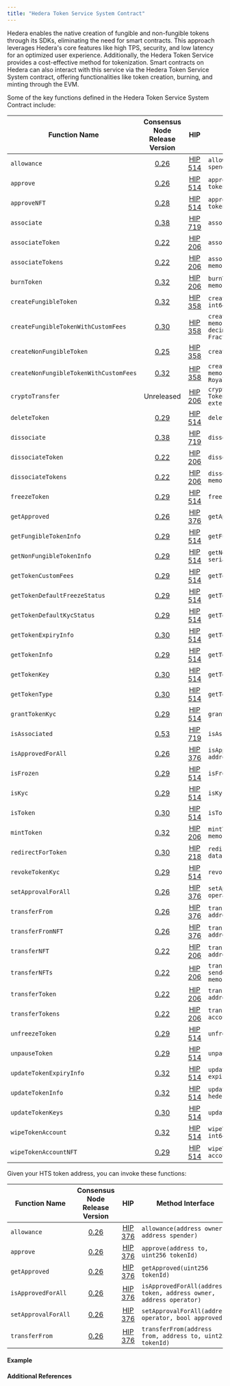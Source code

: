 ```yaml
---
title: "Hedera Token Service System Contract"
---
```



Hedera enables the native creation of fungible and non-fungible tokens through its SDKs, eliminating the need for smart contracts. This approach leverages Hedera's core features like high TPS, security, and low latency for an optimized user experience. Additionally, the Hedera Token Service provides a cost-effective method for tokenization. Smart contracts on Hedera can also interact with this service via the Hedera Token Service System contract, offering functionalities like token creation, burning, and minting through the EVM.

Some of the key functions defined in the Hedera Token Service System Contract include:

<table data-full-width="false"><thead><tr><th>Function Name</th><th align="center">Consensus Node Release Version</th><th align="center">HIP</th><th>Method Interface</th></tr></thead><tbody><tr><td><code>allowance</code></td><td align="center"><a href="/hedera/networks/release-notes/services#v0.26">0.26</a></td><td align="center"><a href="https://hips.hedera.com/hip/hip-514">HIP 514</a></td><td><code>allowance(address token, address owner, address spender)</code></td></tr><tr><td><code>approve</code></td><td align="center"><a href="/hedera/networks/release-notes/services#v0.26">0.26</a></td><td align="center"><a href="https://hips.hedera.com/hip/hip-514">HIP 514</a></td><td><code>approve(address token, address to, uint256 tokenId)</code></td></tr><tr><td><code>approveNFT</code></td><td align="center"><a href="/hedera/networks/release-notes/services#v0.28">0.28</a></td><td align="center"><a href="https://hips.hedera.com/hip/hip-514">HIP 514</a></td><td><code>approveNFT(address token, address to, uint256 tokenId)</code></td></tr><tr><td><code>associate</code></td><td align="center"><a href="/hedera/networks/release-notes/services#v0.38">0.38</a></td><td align="center"><a href="https://hips.hedera.com/hip/hip-719">HIP 719</a></td><td><code>associate()</code></td></tr><tr><td><code>associateToken</code></td><td align="center"><a href="/hedera/networks/release-notes/services#v0.22">0.22</a></td><td align="center"><a href="https://hips.hedera.com/hip/hip-206">HIP 206</a></td><td><code>associateToken(address account, address token)</code></td></tr><tr><td><code>associateTokens</code></td><td align="center"><a href="/hedera/networks/release-notes/services#v0.22">0.22</a></td><td align="center"><a href="https://hips.hedera.com/hip/hip-206">HIP 206</a></td><td><code>associateTokens(address account, address[] memory tokens)</code></td></tr><tr><td><code>burnToken</code></td><td align="center"><a href="/hedera/networks/release-notes/services#v0.32">0.32</a></td><td align="center"><a href="https://hips.hedera.com/hip/hip-206">HIP 206</a></td><td><code>burnToken(address token, int64 amount, int64[] memory serialNumbers)</code></td></tr><tr><td><code>createFungibleToken</code></td><td align="center"><a href="/hedera/networks/release-notes/services#v0.32">0.32</a></td><td align="center"><a href="https://hips.hedera.com/hip/hip-358">HIP 358</a></td><td><code>createFungibleToken(HederaToken memory token, int64 initialTotalSupply, int32 decimals)</code></td></tr><tr><td><code>createFungibleTokenWithCustomFees</code></td><td align="center"><a href="/hedera/networks/release-notes/services#v0.30">0.30</a></td><td align="center"><a href="https://hips.hedera.com/hip/hip-358">HIP 358</a></td><td><code>createFungibleTokenWithCustomFees(HederaToken memory token, int64 initialTotalSupply, int32 decimals, FixedFee[] memory fixedFees, FractionalFee[] memory fractionalFees)</code></td></tr><tr><td><code>createNonFungibleToken</code></td><td align="center"><a href="/hedera/networks/release-notes/services#v0.25">0.25</a></td><td align="center"><a href="https://hips.hedera.com/hip/hip-358">HIP 358</a></td><td><code>createNonFungibleToken(HederaToken memory token)</code></td></tr><tr><td><code>createNonFungibleTokenWithCustomFees</code></td><td align="center"><a href="/hedera/networks/release-notes/services#v0.32">0.32</a></td><td align="center"><a href="https://hips.hedera.com/hip/hip-358">HIP 358</a></td><td><code>createNonFungibleTokenWithCustomFees(HederaToken memory token, FixedFee[] memory fixedFees, RoyaltyFee[] memory royaltyFees)</code></td></tr><tr><td><code>cryptoTransfer</code></td><td align="center">Unreleased</td><td align="center"><a href="https://hips.hedera.com/hip/hip-206">HIP 206</a></td><td><code>cryptoTransfer(TransferList memory transferList, TokenTransferList[] memory tokenTransfers) external returns (int64 responseCode)</code></td></tr><tr><td><code>deleteToken</code></td><td align="center"><a href="/hedera/networks/release-notes/services#v0.29">0.29</a></td><td align="center"><a href="https://hips.hedera.com/hip/hip-514">HIP 514</a></td><td><code>deleteToken(address token)</code></td></tr><tr><td><code>dissociate</code></td><td align="center"><a href="/hedera/networks/release-notes/services#v0.38">0.38</a></td><td align="center"><a href="https://hips.hedera.com/hip/hip-719">HIP 719</a></td><td><code>dissociate()</code></td></tr><tr><td><code>dissociateToken</code></td><td align="center"><a href="/hedera/networks/release-notes/services#v0.22">0.22</a></td><td align="center"><a href="https://hips.hedera.com/hip/hip-206">HIP 206</a></td><td><code>dissociateToken(address account, address token)</code></td></tr><tr><td><code>dissociateTokens</code></td><td align="center"><a href="/hedera/networks/release-notes/services#v0.22">0.22</a></td><td align="center"><a href="https://hips.hedera.com/hip/hip-206">HIP 206</a></td><td><code>dissociateTokens(address account, address[] memory tokens)</code></td></tr><tr><td><code>freezeToken</code></td><td align="center"><a href="/hedera/networks/release-notes/services#v0.29">0.29</a></td><td align="center"><a href="https://hips.hedera.com/hip/hip-514">HIP 514</a></td><td><code>freezeToken(address token, address account)</code></td></tr><tr><td><code>getApproved</code></td><td align="center"><a href="/hedera/networks/release-notes/services#v0.26">0.26</a></td><td align="center"><a href="https://hips.hedera.com/hip/hip-376">HIP 376</a></td><td><code>getApproved(address token, uint256 tokenId)</code></td></tr><tr><td><code>getFungibleTokenInfo</code></td><td align="center"><a href="/hedera/networks/release-notes/services#v0.29">0.29</a></td><td align="center"><a href="https://hips.hedera.com/hip/hip-514">HIP 514</a></td><td><code>getFungibleTokenInfo(address token)</code></td></tr><tr><td><code>getNonFungibleTokenInfo</code></td><td align="center"><a href="/hedera/networks/release-notes/services#v0.29">0.29</a></td><td align="center"><a href="https://hips.hedera.com/hip/hip-514">HIP 514</a></td><td><code>getNonFungibleTokenInfo(address token, int64 serialNumber)</code></td></tr><tr><td><code>getTokenCustomFees</code></td><td align="center"><a href="/hedera/networks/release-notes/services#v0.29">0.29</a></td><td align="center"><a href="https://hips.hedera.com/hip/hip-514">HIP 514</a></td><td><code>getTokenCustomFees(address token)</code></td></tr><tr><td><code>getTokenDefaultFreezeStatus</code></td><td align="center"><a href="/hedera/networks/release-notes/services#v0.29">0.29</a></td><td align="center"><a href="https://hips.hedera.com/hip/hip-514">HIP 514</a></td><td><code>getTokenDefaultFreezeStatus(address token)</code></td></tr><tr><td><code>getTokenDefaultKycStatus</code></td><td align="center"><a href="/hedera/networks/release-notes/services#v0.29">0.29</a></td><td align="center"><a href="https://hips.hedera.com/hip/hip-514">HIP 514</a></td><td><code>getTokenDefaultKycStatus(address token)</code></td></tr><tr><td><code>getTokenExpiryInfo</code></td><td align="center"><a href="/hedera/networks/release-notes/services#v0.30">0.30</a></td><td align="center"><a href="https://hips.hedera.com/hip/hip-514">HIP 514</a></td><td><code>getTokenExpiryInfo(address token)</code></td></tr><tr><td><code>getTokenInfo</code></td><td align="center"><a href="/hedera/networks/release-notes/services#v0.29">0.29</a></td><td align="center"><a href="https://hips.hedera.com/hip/hip-514">HIP 514</a></td><td><code>getTokenInfo(address token)</code></td></tr><tr><td><code>getTokenKey</code></td><td align="center"><a href="/hedera/networks/release-notes/services#v0.30">0.30</a></td><td align="center"><a href="https://hips.hedera.com/hip/hip-514">HIP 514</a></td><td><code>getTokenKey(address token, uint256 keyType)</code></td></tr><tr><td><code>getTokenType</code></td><td align="center"><a href="/hedera/networks/release-notes/services#v0.30">0.30</a></td><td align="center"><a href="https://hips.hedera.com/hip/hip-514">HIP 514</a></td><td><code>getTokenType(address token)</code></td></tr><tr><td><code>grantTokenKyc</code></td><td align="center"><a href="/hedera/networks/release-notes/services#v0.29">0.29</a></td><td align="center"><a href="https://hips.hedera.com/hip/hip-514">HIP 514</a></td><td><code>grantTokenKyc(address token, address account)</code></td></tr><tr><td><code>isAssociated</code></td><td align="center"><a href="/hedera/networks/release-notes/services#v0.53">0.53</a></td><td align="center"><a href="https://hips.hedera.com/hip/hip-719">HIP 719</a></td><td><code>isAssociated()</code></td></tr><tr><td><code>isApprovedForAll</code></td><td align="center"><a href="/hedera/networks/release-notes/services#v0.26">0.26</a></td><td align="center"><a href="https://hips.hedera.com/hip/hip-376">HIP 376</a></td><td><code>isApprovedForAll(address token, address owner, address operator)</code></td></tr><tr><td><code>isFrozen</code></td><td align="center"><a href="/hedera/networks/release-notes/services#v0.29">0.29</a></td><td align="center"><a href="https://hips.hedera.com/hip/hip-514">HIP 514</a></td><td><code>isFrozen(address token, address account)</code></td></tr><tr><td><code>isKyc</code></td><td align="center"><a href="/hedera/networks/release-notes/services#v0.29">0.29</a></td><td align="center"><a href="https://hips.hedera.com/hip/hip-514">HIP 514</a></td><td><code>isKyc(address token, address account)</code></td></tr><tr><td><code>isToken</code></td><td align="center"><a href="/hedera/networks/release-notes/services#v0.30">0.30</a></td><td align="center"><a href="https://hips.hedera.com/hip/hip-514">HIP 514</a></td><td><code>isToken(address token)</code></td></tr><tr><td><code>mintToken</code></td><td align="center"><a href="/hedera/networks/release-notes/services#v0.32">0.32</a></td><td align="center"><a href="https://hips.hedera.com/hip/hip-206">HIP 206</a></td><td><code>mintToken(address token, int64 amount, bytes[] memory metadata)</code></td></tr><tr><td><code>redirectForToken</code></td><td align="center"><a href="/hedera/networks/release-notes/services#v0.24">0.30</a></td><td align="center"><a href="https://hips.hedera.com/hip/hip-218">HIP 218</a></td><td><code>redirectForToken(address token, bytes memory data)</code></td></tr><tr><td><code>revokeTokenKyc</code></td><td align="center"><a href="/hedera/networks/release-notes/services#v0.29">0.29</a></td><td align="center"><a href="https://hips.hedera.com/hip/hip-514">HIP 514</a></td><td><code>revokeTokenKyc(address token, address account)</code></td></tr><tr><td><code>setApprovalForAll</code></td><td align="center"><a href="/hedera/networks/release-notes/services#v0.26">0.26</a></td><td align="center"><a href="https://hips.hedera.com/hip/hip-376">HIP 376</a></td><td><code>setApprovalForAll(address token, address operator, bool approved)</code></td></tr><tr><td><code>transferFrom</code></td><td align="center"><a href="/hedera/networks/release-notes/services#v0.26">0.26</a></td><td align="center"><a href="https://hips.hedera.com/hip/hip-376">HIP 376</a></td><td><code>transferFrom(address token, address from, address to, uint256 tokenId)</code></td></tr><tr><td><code>transferFromNFT</code></td><td align="center"><a href="/hedera/networks/release-notes/services#v0.26">0.26</a></td><td align="center"><a href="https://hips.hedera.com/hip/hip-376">HIP 376</a></td><td><code>transferFromNFT(address token, address from, address to, uint256 serialNumber)</code></td></tr><tr><td><code>transferNFT</code></td><td align="center"><a href="/hedera/networks/release-notes/services#v0.22">0.22</a></td><td align="center"><a href="https://hips.hedera.com/hip/hip-206">HIP 206</a></td><td><code>transferNFT(address token, address sender, address recipient, int64 serialNum)</code></td></tr><tr><td><code>transferNFTs</code></td><td align="center"><a href="/hedera/networks/release-notes/services#v0.22">0.22</a></td><td align="center"><a href="https://hips.hedera.com/hip/hip-206">HIP 206</a></td><td><code>transferNFTs(address token, address[] memory sender, address[] memory receiver, int64[] memory serialNumber)</code></td></tr><tr><td><code>transferToken</code></td><td align="center"><a href="/hedera/networks/release-notes/services#v0.22">0.22</a></td><td align="center"><a href="https://hips.hedera.com/hip/hip-206">HIP 206</a></td><td><code>transferToken(address token, address sender, address recipient, int64 amount)</code></td></tr><tr><td><code>transferTokens</code></td><td align="center"><a href="/hedera/networks/release-notes/services#v0.22">0.22</a></td><td align="center"><a href="https://hips.hedera.com/hip/hip-206">HIP 206</a></td><td><code>transferTokens(address token, address[] memory accountId, int64[] memory amount)</code></td></tr><tr><td><code>unfreezeToken</code></td><td align="center"><a href="/hedera/networks/release-notes/services#v0.29">0.29</a></td><td align="center"><a href="https://hips.hedera.com/hip/hip-514">HIP 514</a></td><td><code>unfreezeToken(address token, address account)</code></td></tr><tr><td><code>unpauseToken</code></td><td align="center"><a href="/hedera/networks/release-notes/services#v0.29">0.29</a></td><td align="center"><a href="https://hips.hedera.com/hip/hip-514">HIP 514</a></td><td><code>unpauseToken(address token)</code></td></tr><tr><td><code>updateTokenExpiryInfo</code></td><td align="center"><a href="/hedera/networks/release-notes/services#v0.32">0.32</a></td><td align="center"><a href="https://hips.hedera.com/hip/hip-514">HIP 514</a></td><td><code>updateTokenExpiryInfo(address token, Expiry expiry)</code></td></tr><tr><td><code>updateTokenInfo</code></td><td align="center"><a href="/hedera/networks/release-notes/services#v0.32">0.32</a></td><td align="center"><a href="https://hips.hedera.com/hip/hip-514">HIP 514</a></td><td><code>updateTokenInfo(address token, HederaToken hederaToken)</code></td></tr><tr><td><code>updateTokenKeys</code></td><td align="center"><a href="/hedera/networks/release-notes/services#v0.30">0.30</a></td><td align="center"><a href="https://hips.hedera.com/hip/hip-514">HIP 514</a></td><td><code>updateTokenKeys(address token, Expiry expiry)</code></td></tr><tr><td><code>wipeTokenAccount</code></td><td align="center"><a href="/hedera/networks/release-notes/services#v0.32">0.32</a></td><td align="center"><a href="https://hips.hedera.com/hip/hip-514">HIP 514</a></td><td><code>wipeTokenAccount(address token, address account, int64 amount)</code></td></tr><tr><td><code>wipeTokenAccountNFT</code></td><td align="center"><a href="/hedera/networks/release-notes/services#v0.29">0.29</a></td><td align="center"><a href="https://hips.hedera.com/hip/hip-514">HIP 514</a></td><td><code>wipeTokenAccountNFT(address token, address account, int64[] serialNumbers)</code></td></tr></tbody></table>

Given your HTS token address, you can invoke these functions:

<table><thead><tr><th>Function Name</th><th align="center">Consensus Node Release Version</th><th align="center">HIP</th><th>Method Interface</th></tr></thead><tbody><tr><td><code>allowance</code></td><td align="center"><a href="/hedera/networks/release-notes/services#v0.26">0.26</a></td><td align="center"><a href="https://hips.hedera.com/hip/hip-376">HIP 376</a></td><td><code>allowance(address owner, address spender)</code></td></tr><tr><td><code>approve</code></td><td align="center"><a href="/hedera/networks/release-notes/services#v0.26">0.26</a></td><td align="center"><a href="https://hips.hedera.com/hip/hip-376">HIP 376</a></td><td><code>approve(address to, uint256 tokenId)</code></td></tr><tr><td><code>getApproved</code></td><td align="center"><a href="/hedera/networks/release-notes/services#v0.26">0.26</a></td><td align="center"><a href="https://hips.hedera.com/hip/hip-376">HIP 376</a></td><td><code>getApproved(uint256 tokenId)</code></td></tr><tr><td><code>isApprovedForAll</code></td><td align="center"><a href="/hedera/networks/release-notes/services#v0.26">0.26</a></td><td align="center"><a href="https://hips.hedera.com/hip/hip-376">HIP 376</a></td><td><code>isApprovedForAll(address token, address owner, address operator)</code></td></tr><tr><td><code>setApprovalForAll</code></td><td align="center"><a href="/hedera/networks/release-notes/services#v0.26">0.26</a></td><td align="center"><a href="https://hips.hedera.com/hip/hip-376">HIP 376</a></td><td><code>setApprovalForAll(address operator, bool approved)</code></td></tr><tr><td><code>transferFrom</code></td><td align="center"><a href="/hedera/networks/release-notes/services#v0.26">0.26</a></td><td align="center"><a href="https://hips.hedera.com/hip/hip-376">HIP 376</a></td><td><code>transferFrom(address from, address to, uint256 tokenId)</code></td></tr></tbody></table>

#### Example


#### Additional References

<Card
  icon="github"
  title="GitHub"
  href="https://github.com/hashgraph/hedera-smart-contracts/tree/main/contracts/system-contracts/hedera-token-service"
  horizontal
/>
